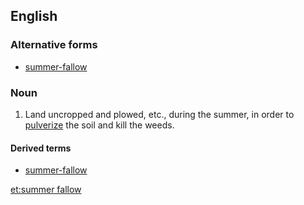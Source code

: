 {{webster}}
==English==

===Alternative forms===
* [[summer-fallow]]

===Noun===
{{en-noun|sg=[[summer]] [[fallow]]}}

# Land uncropped and plowed, etc., during the summer, in order to [[pulverize]] the soil and kill the weeds.

====Derived terms====
* [[summer-fallow]]<!--verb-->

[[et:summer fallow]]